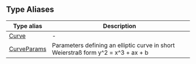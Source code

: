 ## Type Aliases

| Type alias | Description |
| ------ | ------ |
| [Curve](type-aliases/Curve.mdx) | - |
| [CurveParams](type-aliases/CurveParams.mdx) | Parameters defining an elliptic curve in short Weierstraß form y^2 = x^3 + ax + b |
